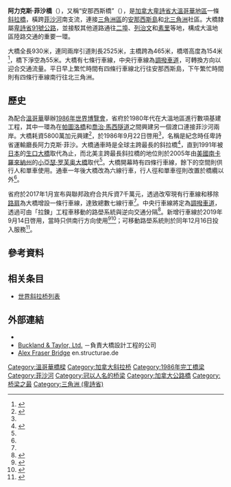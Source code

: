 {{noteTA
|G1=地名
|1=zh-cn:亚历克斯;zh-hant:阿力克斯
|2=zh-cn:弗雷泽;zh-hk:菲沙;zh-mo:菲沙;zh-tw:弗雷澤
}}
{{Infobox Bridge
|bridge_name   = 阿力克斯·菲沙橋
|native_name   = {{lang|en|Alex Fraser Bridge}}
|native_name_lang = en
|image         = AlexFraserBridge.jpg
|image_size    = 270
|caption       = 從安那西斯島南望阿力克斯·菲沙橋
|carries       = [[卑詩省91號公路|卑詩省91號公路]]（7條行車線）<br>行人徑和單車徑
|crosses       = [[菲沙河|菲沙河]]南支流
|locale        = [[加拿大|加拿大]][[卑詩省|卑詩省]][[三角洲_(卑詩省)|三角洲]]
|maint         = 卑詩省運輸及基礎建設廳
|designer      = Buckland & Taylor
|design        = [[斜拉橋|斜拉橋]]
|material      = 鋼筋混凝土 
|mainspan      = 465米
|length        = 930米 
|width         = 32米
|height        = 154米 
|below         = 55米
|begin         = 1983年
|open          = 1986年9月22日<ref name="VanHist">{{cite web|url=http://www.vancouverhistory.ca/chronology1986.htm|title=1986 Chronology|accessdate=2020-05-11|publisher=The History of Metropolitan Vancouver|archive-date=2020-05-05|archive-url=https://web.archive.org/web/20200505072916/http://vancouverhistory.ca/chronology1986.htm|dead-url=no}}</ref>
|traffic       = 11萬9千架次<ref name="SNL"/>
|coordinates   = {{coord|49.159958|N|122.942891|W|type:landmark_scale:7500_region:CA-BC|display=title}}
|extra         = {{Location map|Vancouver|lat=49.159958|long=-122.942891|float=center|width=|caption=阿力克斯·菲沙桥在[[大温哥华|大温哥华]]的位置}}
}}

'''阿力克斯·菲沙橋'''（{{lang-en|Alex Fraser Bridge}}），又稱“安那西斯橋”（{{lang|en|Annacis Bridge}}），是[[加拿大|加拿大]][[卑詩省|卑詩省]][[大溫哥華地區|大溫哥華地區]]一條[[斜拉橋|斜拉橋]]，橫跨[[菲沙河|菲沙河]]南支流，連接[[三角洲區|三角洲區]]的[[安那西斯島|安那西斯島]]和[[北三角洲|北三角洲]]社區。大橋隸屬[[卑詩省91號公路|卑詩省91號公路]]，並接駁其他道路通往[[新西敏市|二埠]]、[[列治文|列治文]]和[[素里|素里]]等地，構成大溫地區陸路交通的重要一環。

大橋全長930米，連同兩岸引道則長2525米，主橋跨為465米，橋塔高度為154米<ref name="BT">{{Cite web |url=http://www.b-t.com/projects/alexfras.htm |title=Buckland & Taylor Ltd. - Cable Bridge - Alex Fraser Bridge |access-date=2011-01-17 |archive-date=2011-06-04 |archive-url=https://web.archive.org/web/20110604092837/http://www.b-t.com/projects/alexfras.htm |dead-url=no }}</ref>，橋下淨空為55米。大橋有七條行車線，中央行車線為[[調撥車道|調撥車道]]，可轉換方向以迎合交通流量。平日早上繁忙時間有四條行車線北行往安那西斯島，下午繁忙時間則有四條行車線南行往北三角洲。

==歷史==
為配合[[溫哥華|溫哥華]]舉辦[[1986年世界博覽會|1986年世界博覽會]]，省府於1980年代在大溫地區進行數項基建工程，其中一環為在[[帕圖洛橋|帕圖洛橋]]和[[喬治·馬西隧道|喬治·馬西隧道]]之間興建另一個渡口連接菲沙河兩岸。大橋耗資5800萬加元興建<ref name="TH">{{cite web |url=http://www.th.gov.bc.ca/publications/frontiertofreeway/frontiertofreeway.pdf |title=Frontier to Freeway: A short illustrated history of the roads in British Columbia |deadurl=yes |archiveurl=https://web.archive.org/web/20110611190603/http://www.th.gov.bc.ca/publications/frontiertofreeway/frontiertofreeway.pdf |archivedate=2011-06-11 }}</ref>，於1986年9月22日啓用<ref name="VanHist"/>，名稱是紀念時任卑詩省運輸廳長阿力克斯·菲沙。大橋通車時是全球主跨最長的斜拉橋<ref>{{Cite book| last = Fernández Troyano | first = Leonardo | authorlink =   | coauthors =  | title = Bridge engineering: a global perspective | publisher = Thomas Telford | date = 2003 | location =   | pages = 199 | url =   | doi =   | id =   | isbn = 9780727732156}}</ref>，直到1991年被[[日本|日本]]的[[生口大橋|生口大橋]]取代為止，而北美主跨最長斜拉橋的地位則於2005年由[[美國|美國]][[南卡羅來納州|南卡羅來納州]]的[[小亞瑟·罗芙奥大橋|小亞瑟·罗芙奥大橋]]取代<ref name="BT"/>。大橋開幕時有四條行車線，餘下的空間則供行人和單車使用。通車一年後大橋改為六線行車，行人徑和單車徑則改置於橋纜以外<ref name="VanHist"/>。

省府於2017年1月宣布與聯邦政府合共斥資7千萬元，透過改窄現有行車線和移除[[路肩|路肩]]為大橋增設一條行車線，達致總數七線行車<ref name="SNL"/>。中央行車線將定為[[調撥車道|調撥車道]]，透過可由「拉鍊」工程車移動的路壆系統與逆向交通分隔<ref>{{Cite news|url=http://globalnews.ca/news/3192205/new-lane-to-be-added-to-alex-fraser-bridge-by-narrowing-existing-lanes/|title=New lane to be added to Alex Fraser Bridge by narrowing existing lanes|last=Judd|first=Amy|newspaper=Global News|access-date=2017-02-18|language=en|archive-date=2017-02-19|archive-url=https://web.archive.org/web/20170219032027/http://globalnews.ca/news/3192205/new-lane-to-be-added-to-alex-fraser-bridge-by-narrowing-existing-lanes/|dead-url=no}}</ref>。新增行車線於2019年9月14日啓用，當時只供南行方向使用<ref name="SNL">{{cite news|url=https://www.surreynowleader.com/news/seventh-lane-now-open-on-alex-fraser-bridge/|title=Seventh lane now open on Alex Fraser Bridge|first=Lauren|last=Collins|accessdate=2020-05-11|date=2019-09-14|publisher=Surrey Now-Leader|archive-date=2021-02-07|archive-url=https://web.archive.org/web/20210207164645/https://www.surreynowleader.com/news/seventh-lane-now-open-on-alex-fraser-bridge/|dead-url=no}}</ref><ref>{{cite news|url=http://www.mingpaocanada.com/van/htm/News/20191213/vasa_r.htm|title=阿力菲沙橋將用逆線車流系統 「拉鍊工程車」可移動石壆 高峰期增設行車線|accessdate=2020-05-11|date=2019-12-13|publisher=《明報》}}</ref>；可移動路壆系統則於同年12月16日投入服務<ref>{{cite news|url=https://www.citynews1130.com/2019/12/16/alex-fraser-counterflow-lane-sees-first-rush-hour-commute-since-opening/|title=Alex Fraser counterflow lane sees first rush hour commute since opening|first1=Tim|last1=James|first2=Dean|last2=Recksiedler|accessdate=2020-05-11|date=2019-12-16|publisher=News 1130|archive-date=2019-12-17|archive-url=https://web.archive.org/web/20191217145652/https://www.citynews1130.com/2019/12/16/alex-fraser-counterflow-lane-sees-first-rush-hour-commute-since-opening/|dead-url=no}}</ref>。

==參考資料==
{{reflist}}

==相关条目==
* [[世界斜拉桥列表|世界斜拉桥列表]]

==外部連結==
*{{commonscat-inline|Alex Fraser Bridge}}
* [http://www.b-t.com Buckland & Taylor, Ltd.] {{Wayback|url=http://www.b-t.com/ |date=20110514003715 }}－負責大橋設計工程的公司
* [http://en.structurae.de/structures/data/index.cfm?ID=s0000458 Alex Fraser Bridge] {{Wayback|url=http://en.structurae.de/structures/data/index.cfm?ID=s0000458 |date=20131214181351 }} en.structurae.de

{{Crossings navbox
|structure       = 跨河设施
|place           = [[菲沙河|菲沙河]]
|bridge          = 阿力克斯·菲沙橋
|bridge signs    = 
|upstream        = [[天空之桥_(温哥华)|天空之桥]]
|upstream signs  = 
|downstream      = [[喬治·馬西隧道|喬治·馬西隧道]]
|downstream signs = 
}}

{{LongestBridge
| type = 斜拉桥
| start = 1986
| end = 1991
| previous = 卡洛斯·费尔南德斯·卡萨多工程师大桥
| mainspan_p = 440
| current = 阿力克斯·菲沙桥
| mainspan_c = 465
| next = 生口大桥
| mainspan_n = 490
}}

{{DEFAULTSORT:A}}
[[Category:溫哥華橋樑|Category:溫哥華橋樑]]
[[Category:加拿大斜拉桥|Category:加拿大斜拉桥]]
[[Category:1986年完工橋梁|Category:1986年完工橋梁]]
[[Category:菲沙河|Category:菲沙河]]
[[Category:冠以人名的桥梁|Category:冠以人名的桥梁]]
[[Category:加拿大公路橋|Category:加拿大公路橋]]
[[Category:桥梁之最|Category:桥梁之最]]
[[Category:三角洲_(卑詩省)|Category:三角洲 (卑詩省)]]